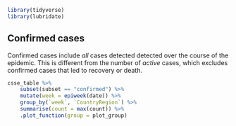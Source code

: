 ```r
library(tidyverse)
library(lubridate)
```

## Confirmed cases

Confirmed cases include _all_ cases detected detected over the course of the epidemic.
This is different from the number of _active_ cases, which excludes confirmed cases that led to recovery or death.

```r
csse_table %>% 
    subset(subset == "confirmed") %>%
    mutate(week = epiweek(date)) %>%
    group_by(`week`, `CountryRegion`) %>%
    summarise(count = max(count)) %>%
    .plot_function(group = plot_group)
```
